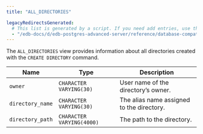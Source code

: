 ```yaml
---
title: "ALL_DIRECTORIES"

legacyRedirectsGenerated:
  # This list is generated by a script. If you need add entries, use the `legacyRedirects` key.
  - "/edb-docs/d/edb-postgres-advanced-server/reference/database-compatibility-for-oracle-developers-reference-guide/11/Database_Compatibility_for_Oracle_Developers_Reference_Guide.1.111.html"
---
```


<div id="all_directories" class="registered_link"></div>

The `ALL_DIRECTORIES` view provides information about all directories created with the `CREATE DIRECTORY` command.

| Name             | Type                      | Description                               |
| ---------------- | ------------------------- | ----------------------------------------- |
| `owner`          | `CHARACTER VARYING(30)`   | User name of the directory’s owner.       |
| `directory_name` | `CHARACTER VARYING(30)`   | The alias name assigned to the directory. |
| `directory_path` | `CHARACTER VARYING(4000)` | The path to the directory.                |
